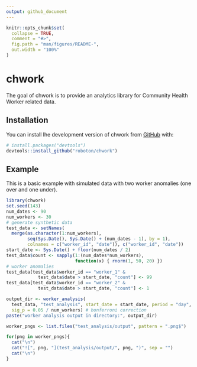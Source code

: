 ```yaml
---
output: github_document
---
```


<!-- README.md is generated from README.Rmd. Please edit that file -->

```r
knitr::opts_chunk$set(
  collapse = TRUE,
  comment = "#>",
  fig.path = "man/figures/README-",
  out.width = "100%"
)
```

# chwork

<!-- badges: start -->
<!-- badges: end -->

The goal of chwork is to provide an analytics library for Community Health Worker related data.

## Installation


You can install lhe development version of chwork from [GitHub](https://github.com/) with:

```r
# install.packages("devtools")
devtools::install_github("roboton/chwork")
```

## Example

This is a basic example with simulated data with two worker anomalies (one over and one under).

```r
library(chwork)
set.seed(143)
num_dates <- 90
num_workers <- 30
# generate synthetic data
test_data <- setNames(
  merge(as.character(1:num_workers),
        seq(Sys.Date(), Sys.Date() + (num_dates - 1), by = 1),
        colnames = c("worker_id", "date")), c("worker_id", "date"))
start_date <- Sys.Date() + floor(num_dates / 2)
test_data$count <- sapply(1:(num_dates*num_workers),
                          function(x) { rnorm(1, 50, 20) })
# worker anomalies
test_data[test_data$worker_id == "worker_1" &
            test_data$date > start_date, "count"] <- 99
test_data[test_data$worker_id == "worker_2" &
            test_data$date > start_date, "count"] <- 1

output_dir <- worker_analysis(
  test_data, "test_analysis", start_date = start_date, period = "day",
  sig_p = 0.05 / num_workers) # bonferroni correction
paste("worker analysis output in directory:", output_dir)
```

```r
worker_pngs <- list.files("test_analysis/output", pattern = ".png$")

for(png in worker_pngs){
  cat("\n") 
  cat("![", png, "](test_analysis/output/", png, ")", sep = "")
  cat("\n")
}
```
